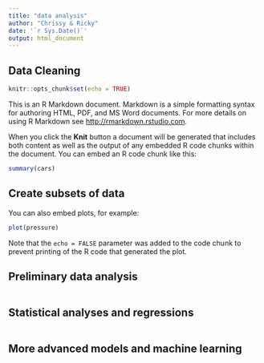 ```yaml
---
title: "data analysis"
author: "Chrissy & Ricky"
date: '`r Sys.Date()`'
output: html_document
---
```


## Data Cleaning

```r
knitr::opts_chunk$set(echo = TRUE)
```

This is an R Markdown document. Markdown is a simple formatting syntax for authoring HTML, PDF, and MS Word documents. For more details on using R Markdown see <http://rmarkdown.rstudio.com>.

When you click the **Knit** button a document will be generated that includes both content as well as the output of any embedded R code chunks within the document. You can embed an R code chunk like this:

```r
summary(cars)
```

## Create subsets of data

You can also embed plots, for example:

```r
plot(pressure)
```

Note that the `echo = FALSE` parameter was added to the code chunk to prevent printing of the R code that generated the plot.

## Preliminary data analysis

```r

```





## Statistical analyses and regressions

```r

```





## More advanced models and machine learning

```r

```




